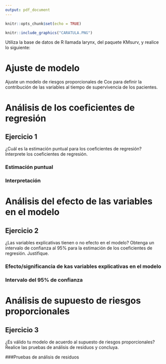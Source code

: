 ```yaml
---
output: pdf_document
---
```


```r
knitr::opts_chunk$set(echo = TRUE)
```

```r
knitr::include_graphics("CARATULA.PNG")
```

\newpage

Utiliza la base de datos de R llamada larynx, del paquete KMsurv, y realice lo 
siguiente:

# Ajuste de modelo
Ajuste un modelo de riesgos proporcionales de Cox para definir la contribución 
de las variables al tiempo de supervivencia de los pacientes.

# Análisis de los coeficientes de regresión

## Ejercicio 1 
¿Cuál es la estimación puntual para los coeficientes de regresión? Interprete 
los coeficientes de regresión.

### Estimación puntual 

### Interpretación

# Análisis del efecto de las variables en el modelo

## Ejercicio 2
¿Las variables explicativas tienen o no efecto en el modelo? Obtenga un intervalo 
de confianza al $95\%$ para la estimación de los coeficientes de regresión. Justifique.

### Efecto/significancia de kas variables explicativas en el modelo

### Intervalo del 95\% de confianza

# Análisis de supuesto de riesgos proporcionales

## Ejercicio 3
¿Es válido tu modelo de acuerdo al supuesto de riesgos proporcionales? Realice las 
pruebas de análisis de residuos y concluya.

###Pruebas de análisis de residuos